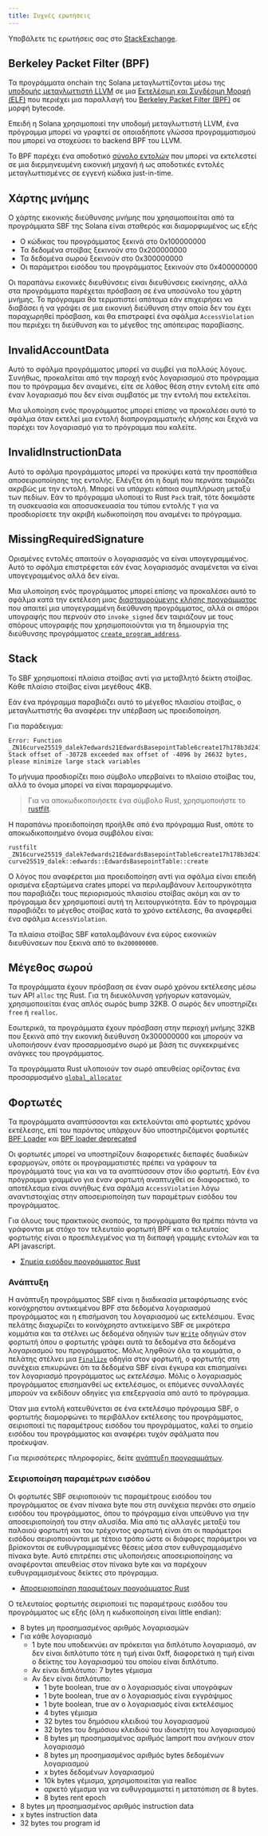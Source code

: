 ```yaml
---
title: Συχνές ερωτήσεις
---
```


Υποβάλετε τις ερωτήσεις σας στο
[StackExchange](https://solana.stackexchange.com/questions/ask).

## Berkeley Packet Filter (BPF)

Τα προγράμματα onchain της Solana μεταγλωττίζονται μέσω της
[υποδομής μεταγλωττιστή LLVM](https://llvm.org/) σε μια
[Εκτελέσιμη και Συνδέσιμη Μορφή (ELF)](https://en.wikipedia.org/wiki/Executable_and_Linkable_Format)
που περιέχει μια παραλλαγή του
[Berkeley Packet Filter (BPF)](https://en.wikipedia.org/wiki/Berkeley_Packet_Filter)
σε μορφή bytecode.

Επειδή η Solana χρησιμοποιεί την υποδομή μεταγλωττιστή LLVM, ένα πρόγραμμα
μπορεί να γραφτεί σε οποιαδήποτε γλώσσα προγραμματισμού που μπορεί να στοχεύσει
το backend BPF του LLVM.

Το BPF παρέχει ένα αποδοτικό
[σύνολο εντολών](https://github.com/iovisor/bpf-docs/blob/master/eBPF.md) που
μπορεί να εκτελεστεί σε μια διερμηνευμένη εικονική μηχανή ή ως αποδοτικές
εντολές μεταγλωττισμένες σε εγγενή κώδικα just-in-time.

## Χάρτης μνήμης

Ο χάρτης εικονικής διεύθυνσης μνήμης που χρησιμοποιείται από τα προγράμματα SBF
της Solana είναι σταθερός και διαμορφωμένος ως εξής

- Ο κώδικας του προγράμματος ξεκινά στο 0x100000000
- Τα δεδομένα στοίβας ξεκινούν στο 0x200000000
- Τα δεδομένα σωρού ξεκινούν στο 0x300000000
- Οι παράμετροι εισόδου του προγράμματος ξεκινούν στο 0x400000000

Οι παραπάνω εικονικές διευθύνσεις είναι διευθύνσεις εκκίνησης, αλλά στα
προγράμματα παρέχεται πρόσβαση σε ένα υποσύνολο του χάρτη μνήμης. Το πρόγραμμα
θα τερματιστεί απότομα εάν επιχειρήσει να διαβάσει ή να γράψει σε μια εικονική
διεύθυνση στην οποία δεν του έχει παραχωρηθεί πρόσβαση, και θα επιστραφεί ένα
σφάλμα `AccessViolation` που περιέχει τη διεύθυνση και το μέγεθος της απόπειρας
παραβίασης.

## InvalidAccountData

Αυτό το σφάλμα προγράμματος μπορεί να συμβεί για πολλούς λόγους. Συνήθως,
προκαλείται από την παροχή ενός λογαριασμού στο πρόγραμμα που το πρόγραμμα δεν
αναμένει, είτε σε λάθος θέση στην εντολή είτε από έναν λογαριασμό που δεν είναι
συμβατός με την εντολή που εκτελείται.

Μια υλοποίηση ενός προγράμματος μπορεί επίσης να προκαλέσει αυτό το σφάλμα όταν
εκτελεί μια εντολή διαπρογραμματικής κλήσης και ξεχνά να παρέχει τον λογαριασμό
για το πρόγραμμα που καλείτε.

## InvalidInstructionData

Αυτό το σφάλμα προγράμματος μπορεί να προκύψει κατά την προσπάθεια
αποσειριοποίησης της εντολής. Ελέγξτε ότι η δομή που περνάτε ταιριάζει ακριβώς
με την εντολή. Μπορεί να υπάρχει κάποια συμπλήρωση μεταξύ των πεδίων. Εάν το
πρόγραμμα υλοποιεί το Rust `Pack` trait, τότε δοκιμάστε τη συσκευασία και
αποσυσκευασία του τύπου εντολής `T` για να προσδιορίσετε την ακριβή κωδικοποίηση
που αναμένει το πρόγραμμα.

## MissingRequiredSignature

Ορισμένες εντολές απαιτούν ο λογαριασμός να είναι υπογεγραμμένος. Αυτό το σφάλμα
επιστρέφεται εάν ένας λογαριασμός αναμένεται να είναι υπογεγραμμένος αλλά δεν
είναι.

Μια υλοποίηση ενός προγράμματος μπορεί επίσης να προκαλέσει αυτό το σφάλμα κατά
την εκτέλεση μιας [διασταυρούμενης κλήσης προγράμματος](/docs/core/cpi) που
απαιτεί μια υπογεγραμμένη διεύθυνση προγράμματος, αλλά οι σπόροι υπογραφής που
περνούν στο `invoke_signed` δεν ταιριάζουν με τους σπόρους υπογραφής που
χρησιμοποιούνται για τη δημιουργία της διεύθυνσης προγράμματος
[`create_program_address`](/docs/core/pda#createprogramaddress).

## Stack

Το SBF χρησιμοποιεί πλαίσια στοίβας αντί για μεταβλητό δείκτη στοίβας. Κάθε
πλαίσιο στοίβας είναι μεγέθους 4KB.

Εάν ένα πρόγραμμα παραβιάζει αυτό το μέγεθος πλαισίου στοίβας, ο μεταγλωττιστής
θα αναφέρει την υπέρβαση ως προειδοποίηση.

Για παράδειγμα:

```text
Error: Function _ZN16curve25519_dalek7edwards21EdwardsBasepointTable6create17h178b3d2411f7f082E Stack offset of -30728 exceeded max offset of -4096 by 26632 bytes, please minimize large stack variables
```

Το μήνυμα προσδιορίζει ποιο σύμβολο υπερβαίνει το πλαίσιο στοίβας του, αλλά το
όνομα μπορεί να είναι παραμορφωμένο.

> Για να αποκωδικοποιήσετε ένα σύμβολο Rust, χρησιμοποιήστε το
> [rustfilt](https://github.com/luser/rustfilt).

Η παραπάνω προειδοποίηση προήλθε από ένα πρόγραμμα Rust, οπότε το
αποκωδικοποιημένο όνομα συμβόλου είναι:

```shell
rustfilt _ZN16curve25519_dalek7edwards21EdwardsBasepointTable6create17h178b3d2411f7f082E
curve25519_dalek::edwards::EdwardsBasepointTable::create
```

Ο λόγος που αναφέρεται μια προειδοποίηση αντί για σφάλμα είναι επειδή ορισμένα
εξαρτώμενα crates μπορεί να περιλαμβάνουν λειτουργικότητα που παραβιάζει τους
περιορισμούς πλαισίου στοίβας ακόμη και αν το πρόγραμμα δεν χρησιμοποιεί αυτή τη
λειτουργικότητα. Εάν το πρόγραμμα παραβιάζει το μέγεθος στοίβας κατά το χρόνο
εκτέλεσης, θα αναφερθεί ένα σφάλμα `AccessViolation`.

Τα πλαίσια στοίβας SBF καταλαμβάνουν ένα εύρος εικονικών διευθύνσεων που ξεκινά
από το `0x200000000`.

## Μέγεθος σωρού

Τα προγράμματα έχουν πρόσβαση σε έναν σωρό χρόνου εκτέλεσης μέσω των API `alloc`
της Rust. Για τη διευκόλυνση γρήγορων κατανομών, χρησιμοποιείται ένας απλός
σωρός bump 32KB. Ο σωρός δεν υποστηρίζει `free` ή `realloc`.

Εσωτερικά, τα προγράμματα έχουν πρόσβαση στην περιοχή μνήμης 32KB που ξεκινά από
την εικονική διεύθυνση 0x300000000 και μπορούν να υλοποιήσουν έναν προσαρμοσμένο
σωρό με βάση τις συγκεκριμένες ανάγκες του προγράμματος.

Τα προγράμματα Rust υλοποιούν τον σωρό απευθείας ορίζοντας ένα προσαρμοσμένο
[`global_allocator`](https://github.com/solana-labs/solana/blob/d9b0fc0e3eec67dfe4a97d9298b15969b2804fab/sdk/program/src/entrypoint.rs#L72)

## Φορτωτές

Τα προγράμματα αναπτύσσονται και εκτελούνται από φορτωτές χρόνου εκτέλεσης, επί
του παρόντος υπάρχουν δύο υποστηριζόμενοι φορτωτές
[BPF Loader](https://github.com/solana-labs/solana/blob/7ddf10e602d2ed87a9e3737aa8c32f1db9f909d8/sdk/program/src/bpf_loader.rs#L17)
και
[BPF loader deprecated](https://github.com/solana-labs/solana/blob/7ddf10e602d2ed87a9e3737aa8c32f1db9f909d8/sdk/program/src/bpf_loader_deprecated.rs#L14)

Οι φορτωτές μπορεί να υποστηρίζουν διαφορετικές διεπαφές δυαδικών εφαρμογών,
οπότε οι προγραμματιστές πρέπει να γράφουν τα προγράμματά τους για και να τα
αναπτύσσουν στον ίδιο φορτωτή. Εάν ένα πρόγραμμα γραμμένο για έναν φορτωτή
αναπτυχθεί σε διαφορετικό, το αποτέλεσμα είναι συνήθως ένα σφάλμα
`AccessViolation` λόγω αναντιστοιχίας στην αποσειριοποίηση των παραμέτρων
εισόδου του προγράμματος.

Για όλους τους πρακτικούς σκοπούς, τα προγράμματα θα πρέπει πάντα να γράφονται
με στόχο τον τελευταίο φορτωτή BPF και ο τελευταίος φορτωτής είναι ο
προεπιλεγμένος για τη διεπαφή γραμμής εντολών και τα API javascript.

- [Σημεία εισόδου προγράμματος Rust](/docs/programs/lang-rust#program-entrypoint)

### Ανάπτυξη

Η ανάπτυξη προγράμματος SBF είναι η διαδικασία μεταφόρτωσης ενός κοινόχρηστου
αντικειμένου BPF στα δεδομένα λογαριασμού προγράμματος και η επισήμανση του
λογαριασμού ως εκτελέσιμου. Ένας πελάτης διαχωρίζει το κοινόχρηστο αντικείμενο
SBF σε μικρότερα κομμάτια και τα στέλνει ως δεδομένα οδηγιών των
[`Write`](https://github.com/solana-labs/solana/blob/bc7133d7526a041d1aaee807b80922baa89b6f90/sdk/program/src/loader_instruction.rs#L13)
οδηγιών στον φορτωτή όπου ο φορτωτής γράφει αυτά τα δεδομένα στα δεδομένα
λογαριασμού του προγράμματος. Μόλις ληφθούν όλα τα κομμάτια, ο πελάτης στέλνει
μια
[`Finalize`](https://github.com/solana-labs/solana/blob/bc7133d7526a041d1aaee807b80922baa89b6f90/sdk/program/src/loader_instruction.rs#L30)
οδηγία στον φορτωτή, ο φορτωτής στη συνέχεια επικυρώνει ότι τα δεδομένα SBF
είναι έγκυρα και επισημαίνει τον λογαριασμό προγράμματος ως _εκτελέσιμο_. Μόλις
ο λογαριασμός προγράμματος επισημανθεί ως εκτελέσιμος, οι επόμενες συναλλαγές
μπορούν να εκδίδουν οδηγίες για επεξεργασία από αυτό το πρόγραμμα.

Όταν μια εντολή κατευθύνεται σε ένα εκτελέσιμο πρόγραμμα SBF, ο φορτωτής
διαμορφώνει το περιβάλλον εκτέλεσης του προγράμματος, σειριοποιεί τις
παραμέτρους εισόδου του προγράμματος, καλεί το σημείο εισόδου του προγράμματος
και αναφέρει τυχόν σφάλματα που προέκυψαν.

Για περισσότερες πληροφορίες, δείτε
[ανάπτυξη προγραμμάτων](/docs/programs/deploying).

### Σειριοποίηση παραμέτρων εισόδου

Οι φορτωτές SBF σειριοποιούν τις παραμέτρους εισόδου του προγράμματος σε έναν
πίνακα byte που στη συνέχεια περνάει στο σημείο εισόδου του προγράμματος, όπου
το πρόγραμμα είναι υπεύθυνο για την αποσειριοποίησή του στην αλυσίδα. Μία από
τις αλλαγές μεταξύ του παλαιού φορτωτή και του τρέχοντος φορτωτή είναι ότι οι
παράμετροι εισόδου σειριοποιούνται με τέτοιο τρόπο ώστε οι διάφορες παράμετροι
να βρίσκονται σε ευθυγραμμισμένες θέσεις μέσα στον ευθυγραμμισμένο πίνακα byte.
Αυτό επιτρέπει στις υλοποιήσεις αποσειριοποίησης να αναφέρονται απευθείας στον
πίνακα byte και να παρέχουν ευθυγραμμισμένους δείκτες στο πρόγραμμα.

- [Αποσειριοποίηση παραμέτρων προγράμματος Rust](/docs/programs/lang-rust#parameter-deserialization)

Ο τελευταίος φορτωτής σειριοποιεί τις παραμέτρους εισόδου του προγράμματος ως
εξής (όλη η κωδικοποίηση είναι little endian):

- 8 bytes μη προσημασμένος αριθμός λογαριασμών
- Για κάθε λογαριασμό
  - 1 byte που υποδεικνύει αν πρόκειται για διπλότυπο λογαριασμό, αν δεν είναι
    διπλότυπο τότε η τιμή είναι 0xff, διαφορετικά η τιμή είναι ο δείκτης του
    λογαριασμού του οποίου είναι διπλότυπο.
  - Αν είναι διπλότυπο: 7 bytes γέμισμα
  - Αν δεν είναι διπλότυπο:
    - 1 byte boolean, true αν ο λογαριασμός είναι υπογράφων
    - 1 byte boolean, true αν ο λογαριασμός είναι εγγράψιμος
    - 1 byte boolean, true αν ο λογαριασμός είναι εκτελέσιμος
    - 4 bytes γέμισμα
    - 32 bytes του δημόσιου κλειδιού του λογαριασμού
    - 32 bytes του δημόσιου κλειδιού του ιδιοκτήτη του λογαριασμού
    - 8 bytes μη προσημασμένος αριθμός lamport που ανήκουν στον λογαριασμό
    - 8 bytes μη προσημασμένος αριθμός bytes δεδομένων λογαριασμού
    - x bytes δεδομένων λογαριασμού
    - 10k bytes γέμισμα, χρησιμοποιείται για realloc
    - αρκετό γέμισμα για να ευθυγραμμιστεί η μετατόπιση σε 8 bytes.
    - 8 bytes rent epoch
- 8 bytes μη προσημασμένος αριθμός instruction data
- x bytes instruction data
- 32 bytes του program id
